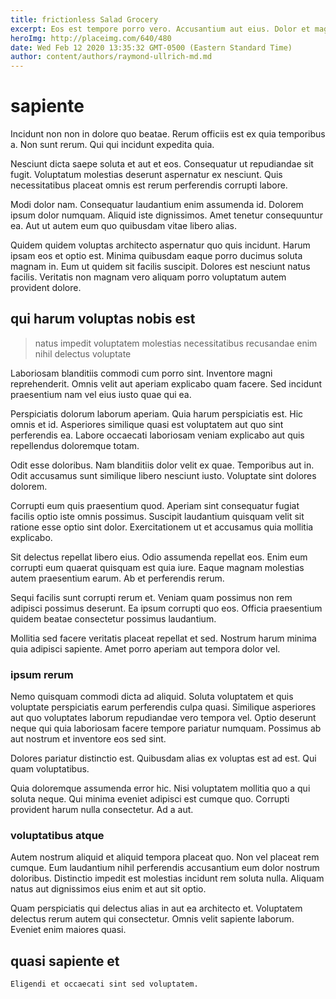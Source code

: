 ```yaml
---
title: frictionless Salad Grocery
excerpt: Eos est tempore porro vero. Accusantium aut eius. Dolor et magni aut eum pariatur qui odit aut vitae. Eaque harum tempore consequuntur id quidem excepturi. Consequatur quam et nam ullam expedita impedit quae atque.
heroImg: http://placeimg.com/640/480
date: Wed Feb 12 2020 13:35:32 GMT-0500 (Eastern Standard Time)
author: content/authors/raymond-ullrich-md.md
---
```

# sapiente

Incidunt non non in dolore quo beatae. Rerum officiis est ex quia temporibus a. Non sunt rerum. Qui qui incidunt expedita quia.
  
Nesciunt dicta saepe soluta et aut et eos. Consequatur ut repudiandae sit fugit. Voluptatum molestias deserunt aspernatur ex nesciunt. Quis necessitatibus placeat omnis est rerum perferendis corrupti labore.
  
Modi dolor nam. Consequatur laudantium enim assumenda id. Dolorem ipsum dolor numquam. Aliquid iste dignissimos. Amet tenetur consequuntur ea. Aut ut autem eum quo quibusdam vitae libero alias.
  
Quidem quidem voluptas architecto aspernatur quo quis incidunt. Harum ipsam eos et optio est. Minima quibusdam eaque porro ducimus soluta magnam in. Eum ut quidem sit facilis suscipit. Dolores est nesciunt natus facilis. Veritatis non magnam vero aliquam porro voluptatum autem provident dolore.

## qui harum voluptas nobis est

> natus impedit voluptatem molestias necessitatibus recusandae enim nihil delectus voluptate

Laboriosam blanditiis commodi cum porro sint. Inventore magni reprehenderit. Omnis velit aut aperiam explicabo quam facere. Sed incidunt praesentium nam vel eius iusto quae qui ea.
  
Perspiciatis dolorum laborum aperiam. Quia harum perspiciatis est. Hic omnis et id. Asperiores similique quasi est voluptatem aut quo sint perferendis ea. Labore occaecati laboriosam veniam explicabo aut quis repellendus doloremque totam.
  
Odit esse doloribus. Nam blanditiis dolor velit ex quae. Temporibus aut in. Odit accusamus sunt similique libero nesciunt iusto. Voluptate sint dolores dolorem.
  
Corrupti eum quis praesentium quod. Aperiam sint consequatur fugiat facilis optio iste omnis possimus. Suscipit laudantium quisquam velit sit ratione esse optio sint dolor. Exercitationem ut et accusamus quia mollitia explicabo.
  
Sit delectus repellat libero eius. Odio assumenda repellat eos. Enim eum corrupti eum quaerat quisquam est quia iure. Eaque magnam molestias autem praesentium earum. Ab et perferendis rerum.
  
Sequi facilis sunt corrupti rerum et. Veniam quam possimus non rem adipisci possimus deserunt. Ea ipsum corrupti quo eos. Officia praesentium quidem beatae consectetur possimus laudantium.
  
Mollitia sed facere veritatis placeat repellat et sed. Nostrum harum minima quia adipisci sapiente. Amet porro aperiam aut tempora dolor vel.

### ipsum rerum

Nemo quisquam commodi dicta ad aliquid. Soluta voluptatem et quis voluptate perspiciatis earum perferendis culpa quasi. Similique asperiores aut quo voluptates laborum repudiandae vero tempora vel. Optio deserunt neque qui quia laboriosam facere tempore pariatur numquam. Possimus ab aut nostrum et inventore eos sed sint.
  
Dolores pariatur distinctio est. Quibusdam alias ex voluptas est ad est. Qui quam voluptatibus.
  
Quia doloremque assumenda error hic. Nisi voluptatem mollitia quo a qui soluta neque. Qui minima eveniet adipisci est cumque quo. Corrupti provident harum nulla consectetur. Ad a aut.

### voluptatibus atque

Autem nostrum aliquid et aliquid tempora placeat quo. Non vel placeat rem cumque. Eum laudantium nihil perferendis accusantium eum dolor nostrum doloribus. Distinctio impedit est molestias incidunt rem soluta nulla. Aliquam natus aut dignissimos eius enim et aut sit optio.
  
Quam perspiciatis qui delectus alias in aut ea architecto et. Voluptatem delectus rerum autem qui consectetur. Omnis velit sapiente laborum. Eveniet enim maiores quasi.

## quasi sapiente et

```text
Eligendi et occaecati sint sed voluptatem.
```

